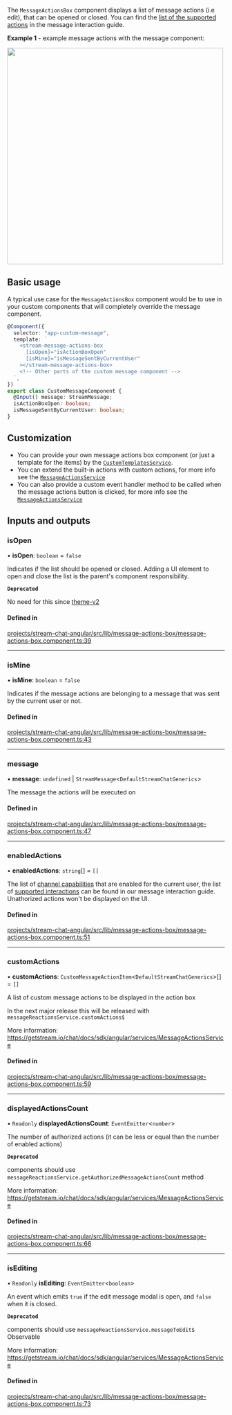 
The `MessageActionsBox` component displays a list of message actions (i.e edit), that can be opened or closed. You can find the [list of the supported actions](../concepts/message-interactions.mdx) in the message interaction guide.

**Example 1** - example message actions with the message component:

<img src={MessageActionsScreenshot} width="500" />

## Basic usage

A typical use case for the `MessageActionsBox` component would be to use in your custom components that will completely override the message component.

```typescript
@Component({
  selector: "app-custom-message",
  template: `
    <stream-message-actions-box
      [isOpen]="isActionBoxOpen"
      [isMine]="isMessageSentByCurrentUser"
    ></stream-message-actions-box>
    <!-- Other parts of the custom message component -->
  `,
})
export class CustomMessageComponent {
  @Input() message: StreamMessage;
  isActionBoxOpen: boolean;
  isMessageSentByCurrentUser: boolean;
}
```

## Customization

- You can provide your own message actions box component (or just a template for the items) by the [`CustomTemplatesService`](../services/CustomTemplatesService.mdx).
- You can extend the built-in actions with custom actions, for more info see the [`MessageActionsService`](../../services/MessageActionsService/#customactions)
- You can also provide a custom event handler method to be called when the message actions button is clicked, for more info see the [`MessageActionsService`](../../services/MessageActionsService/#customactionclickhandler)

[//]: # "Start of generated content"
## Inputs and outputs 


### isOpen

• **isOpen**: `boolean` = `false`

Indicates if the list should be opened or closed. Adding a UI element to open and close the list is the parent's component responsibility.

**`Deprecated`**

No need for this since [theme-v2](../theming/introduction.mdx)

#### Defined in

[projects/stream-chat-angular/src/lib/message-actions-box/message-actions-box.component.ts:39](https://github.com/GetStream/stream-chat-angular/blob/41e20eda9558ed9b109c56ce9d7d5fdb203931ea/projects/stream-chat-angular/src/lib/message-actions-box/message-actions-box.component.ts#L39)

___

### isMine

• **isMine**: `boolean` = `false`

Indicates if the message actions are belonging to a message that was sent by the current user or not.

#### Defined in

[projects/stream-chat-angular/src/lib/message-actions-box/message-actions-box.component.ts:43](https://github.com/GetStream/stream-chat-angular/blob/41e20eda9558ed9b109c56ce9d7d5fdb203931ea/projects/stream-chat-angular/src/lib/message-actions-box/message-actions-box.component.ts#L43)

___

### message

• **message**: `undefined` \| `StreamMessage`\<`DefaultStreamChatGenerics`\>

The message the actions will be executed on

#### Defined in

[projects/stream-chat-angular/src/lib/message-actions-box/message-actions-box.component.ts:47](https://github.com/GetStream/stream-chat-angular/blob/41e20eda9558ed9b109c56ce9d7d5fdb203931ea/projects/stream-chat-angular/src/lib/message-actions-box/message-actions-box.component.ts#L47)

___

### enabledActions

• **enabledActions**: `string`[] = `[]`

The list of [channel capabilities](https://getstream.io/chat/docs/javascript/channel_capabilities/?language=javascript) that are enabled for the current user, the list of [supported interactions](../concepts/message-interactions.mdx) can be found in our message interaction guide. Unathorized actions won't be displayed on the UI.

#### Defined in

[projects/stream-chat-angular/src/lib/message-actions-box/message-actions-box.component.ts:51](https://github.com/GetStream/stream-chat-angular/blob/41e20eda9558ed9b109c56ce9d7d5fdb203931ea/projects/stream-chat-angular/src/lib/message-actions-box/message-actions-box.component.ts#L51)

___

### customActions

• **customActions**: `CustomMessageActionItem`\<`DefaultStreamChatGenerics`\>[] = `[]`

A list of custom message actions to be displayed in the action box

In the next major release this will be released with `messageReactionsService.customActions$`

More information: https://getstream.io/chat/docs/sdk/angular/services/MessageActionsService

#### Defined in

[projects/stream-chat-angular/src/lib/message-actions-box/message-actions-box.component.ts:59](https://github.com/GetStream/stream-chat-angular/blob/41e20eda9558ed9b109c56ce9d7d5fdb203931ea/projects/stream-chat-angular/src/lib/message-actions-box/message-actions-box.component.ts#L59)

___

### displayedActionsCount

• `Readonly` **displayedActionsCount**: `EventEmitter`\<`number`\>

The number of authorized actions (it can be less or equal than the number of enabled actions)

**`Deprecated`**

components should use `messageReactionsService.getAuthorizedMessageActionsCount` method

More information: https://getstream.io/chat/docs/sdk/angular/services/MessageActionsService

#### Defined in

[projects/stream-chat-angular/src/lib/message-actions-box/message-actions-box.component.ts:66](https://github.com/GetStream/stream-chat-angular/blob/41e20eda9558ed9b109c56ce9d7d5fdb203931ea/projects/stream-chat-angular/src/lib/message-actions-box/message-actions-box.component.ts#L66)

___

### isEditing

• `Readonly` **isEditing**: `EventEmitter`\<`boolean`\>

An event which emits `true` if the edit message modal is open, and `false` when it is closed.

**`Deprecated`**

components should use `messageReactionsService.messageToEdit$` Observable

More information: https://getstream.io/chat/docs/sdk/angular/services/MessageActionsService

#### Defined in

[projects/stream-chat-angular/src/lib/message-actions-box/message-actions-box.component.ts:73](https://github.com/GetStream/stream-chat-angular/blob/41e20eda9558ed9b109c56ce9d7d5fdb203931ea/projects/stream-chat-angular/src/lib/message-actions-box/message-actions-box.component.ts#L73)

[//]: # "End of generated content"
